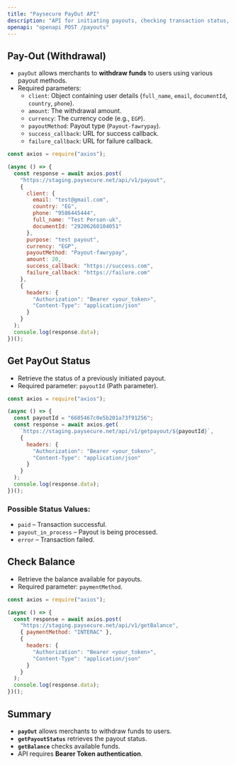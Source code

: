 ```yaml
---
title: "Paysecure PayOut API"
description: "API for initiating payouts, checking transaction status, and retrieving balance information using Paysecure."
openapi: "openapi POST /payouts"
---
```


## Pay-Out (Withdrawal)
- `payOut` allows merchants to **withdraw funds** to users using various payout methods.
- Required parameters:
  - `client`: Object containing user details (`full_name`, `email`, `documentId`, `country`, `phone`).
  - `amount`: The withdrawal amount.
  - `currency`: The currency code (e.g., `EGP`).
  - `payoutMethod`: Payout type (`Payout-fawrypay`).
  - `success_callback`: URL for success callback.
  - `failure_callback`: URL for failure callback.

```javascript
const axios = require("axios");

(async () => {
  const response = await axios.post(
    "https://staging.paysecure.net/api/v1/payout",
    {
      client: {
        email: "test@gmail.com",
        country: "EG",
        phone: "9586445444",
        full_name: "Test Person-uk",
        documentId: "29206260104051"
      },
      purpose: "test payout",
      currency: "EGP",
      payoutMethod: "Payout-fawrypay",
      amount: 20,
      success_callback: "https://success.com",
      failure_callback: "https://failure.com"
    },
    {
      headers: {
        "Authorization": "Bearer <your_token>",
        "Content-Type": "application/json"
      }
    }
  );
  console.log(response.data);
})();
```

## Get PayOut Status
- Retrieve the status of a previously initiated payout.
- Required parameter: `payoutId` (Path parameter).

```javascript
const axios = require("axios");

(async () => {
  const payoutId = "6685467c0e5b201a73f91256";
  const response = await axios.get(
    `https://staging.paysecure.net/api/v1/getpayout/${payoutId}`,
    {
      headers: {
        "Authorization": "Bearer <your_token>",
        "Content-Type": "application/json"
      }
    }
  );
  console.log(response.data);
})();
```

### Possible Status Values:
- `paid` – Transaction successful.
- `payout_in_process` – Payout is being processed.
- `error` – Transaction failed.

## Check Balance
- Retrieve the balance available for payouts.
- Required parameter: `paymentMethod`.

```javascript
const axios = require("axios");

(async () => {
  const response = await axios.post(
    "https://staging.paysecure.net/api/v1/getBalance",
    { paymentMethod: "INTERAC" },
    {
      headers: {
        "Authorization": "Bearer <your_token>",
        "Content-Type": "application/json"
      }
    }
  );
  console.log(response.data);
})();
```

## Summary
- **`payOut`** allows merchants to withdraw funds to users.
- **`getPayoutStatus`** retrieves the payout status.
- **`getBalance`** checks available funds.
- API requires **Bearer Token authentication**.
